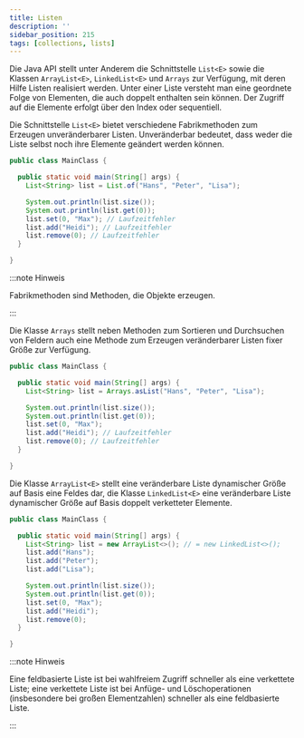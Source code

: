```yaml
---
title: Listen
description: ''
sidebar_position: 215
tags: [collections, lists]
---
```



Die Java API stellt unter Anderem die Schnittstelle `List<E>` sowie die Klassen
`ArrayList<E>`, `LinkedList<E>` und `Arrays` zur Verfügung, mit deren Hilfe
Listen realisiert werden. Unter einer Liste versteht man eine geordnete Folge
von Elementen, die auch doppelt enthalten sein können. Der Zugriff auf die
Elemente erfolgt über den Index oder sequentiell.

<Tabs>
  <TabItem value="a" label="Unveränderbare Listen" default>

Die Schnittstelle `List<E>` bietet verschiedene Fabrikmethoden zum Erzeugen
unveränderbarer Listen. Unveränderbar bedeutet, dass weder die Liste selbst noch
ihre Elemente geändert werden können.

```java title="MainClass.java" showLineNumbers
public class MainClass {

  public static void main(String[] args) {
    List<String> list = List.of("Hans", "Peter", "Lisa");

    System.out.println(list.size());
    System.out.println(list.get(0));
    list.set(0, "Max"); // Laufzeitfehler
    list.add("Heidi"); // Laufzeitfehler
    list.remove(0); // Laufzeitfehler
  }

}
```

:::note Hinweis

Fabrikmethoden sind Methoden, die Objekte erzeugen.

:::

  </TabItem>
  <TabItem value="b" label="Veränderbare Listen fixer Größe">

Die Klasse `Arrays` stellt neben Methoden zum Sortieren und Durchsuchen von
Feldern auch eine Methode zum Erzeugen veränderbarer Listen fixer Größe zur
Verfügung.

```java title="MainClass.java" showLineNumbers
public class MainClass {

  public static void main(String[] args) {
    List<String> list = Arrays.asList("Hans", "Peter", "Lisa");

    System.out.println(list.size());
    System.out.println(list.get(0));
    list.set(0, "Max");
    list.add("Heidi"); // Laufzeitfehler
    list.remove(0); // Laufzeitfehler
  }

}
```

  </TabItem>
  <TabItem value="c" label="Veränderbare Listen dynamischer Größe">

Die Klasse `ArrayList<E>` stellt eine veränderbare Liste dynamischer Größe auf
Basis eine Feldes dar, die Klasse `LinkedList<E>` eine veränderbare Liste
dynamischer Größe auf Basis doppelt verketteter Elemente.

```java title="MainClass.java" showLineNumbers
public class MainClass {

  public static void main(String[] args) {
    List<String> list = new ArrayList<>(); // = new LinkedList<>();
    list.add("Hans");
    list.add("Peter");
    list.add("Lisa");

    System.out.println(list.size());
    System.out.println(list.get(0));
    list.set(0, "Max");
    list.add("Heidi");
    list.remove(0);
  }

}
```

:::note Hinweis

Eine feldbasierte Liste ist bei wahlfreiem Zugriff schneller als eine verkettete
Liste; eine verkettete Liste ist bei Anfüge- und Löschoperationen (insbesondere
bei großen Elementzahlen) schneller als eine feldbasierte Liste.

:::

  </TabItem>
</Tabs>
